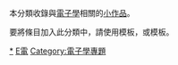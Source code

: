 {{hiddencat}}
{{電子學}}
本分類收錄與[[電子學|電子學]]相關的[[Wikipedia:小作品|小作品]]。

要將條目加入此分類中，請使用'''{{tl|Electronics-stub}}'''模板，或'''{{tl|電子學小作品}}'''模板。

{{CategoryTOC}}

[[Category:電子學|*]]
[[Category:小作品类别|E電]]
[[Category:電子學專題|Category:電子學專題]]